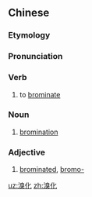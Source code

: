 ==Chinese==
{{zh-forms}}

===Etymology===
{{zh-compound|溴|化|bromine|-ise, -ate}}

===Pronunciation===
{{zh-pron
|m=xiùhuà
|cat=v,n
}}

===Verb===
{{zh-verb}}

# to [[brominate]]

===Noun===
{{zh-noun}}

# [[bromination]]

===Adjective===
{{zh-adj}}

# [[brominated]], [[bromo-]]

[[uz:溴化]]
[[zh:溴化]]